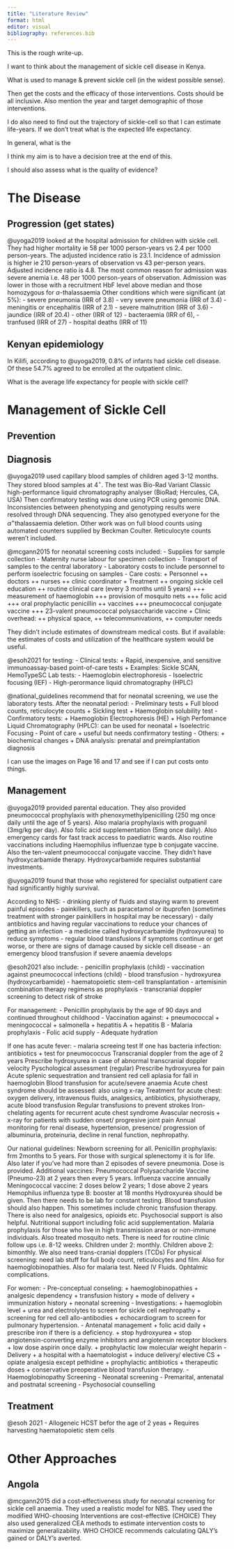 ```yaml
---
title: "Literature Review"
format: html
editor: visual
bibliography: references.bib
---
```


This is the rough write-up.

I want to think about the management of sickle cell disease in Kenya.

What is used to manage & prevent sickle cell (in the widest possible sense).

Then get the costs and the efficacy of those interventions. Costs should be all inclusive. Also mention the year and target demographic of those interventions.

I do also need to find out the trajectory of sickle-cell so that I can estimate life-years. If we don't treat what is the expected life expectancy.

In general, what is the <lost my concentration>

I think my aim is to have a decision tree at the end of this.

I should also assess what is the quality of evidence?

# The Disease

## Progression (get states)

@uyoga2019 looked at the hospital admission for children with sickle cell. They had higher mortality ie 58 per 1000 person-years vs 2.4 per 1000 person-years. The adjusted incidence ratio is 23.1. Incidence of admission is higher ie 210 person-years of observation vs 43 per-person years. Adjusted incidence ratio is 4.8. The most common reason for admission was severe anemia i.e. 48 per 1000 person-years of observation. Admission was lower in those with a recruitment HbF level above median and those homozygous for $\alpha$-thalassaemia Other conditions which were significant (at 5%): - severe pneumonia (IRR of 3.8) - very severe pneumonia (IRR of 3.4) - meningitis or encephalitis (IRR of 2.1) - severe malnutrition (IRR of 3.6) - jaundice (IRR of 20.4) - other (IRR of 12) - bacteraemia (IRR of 6), - tranfused (IRR of 27) - hospital deaths (IRR of 11)

## Kenyan epidemiology

In Kilifi, according to @uyoga2019, 0.8% of infants had sickle cell disease. Of these 54.7% agreed to be enrolled at the outpatient clinic.

What is the average life expectancy for people with sickle cell?

# Management of Sickle Cell

## Prevention

## Diagnosis

@uyoga2019 used capillary blood samples of children aged 3-12 months. They stored blood samples at 4$^{\circ}$. The test was Bio-Rad Variant Classic high-performance liquid chromatography analyser (BioRad; Hercules, CA, USA) Then confirmatory testing was done using PCR using genomic DNA. Inconsistencies between phenotyping and genotyping results were resolved through DNA sequencing. They also genotyped everyone for the $\alpha^+$thalassaemia deletion. Other work was on full blood counts using automated counters supplied by Beckman Coulter. Reticulocyte counts weren't included.

@mcgann2015 for neonatal screening costs included: - Supplies for sample collection - Maternity nurse labour for specimen collection - Transport of samples to the central laboratory - Laboratory costs to include personnel to perform isoelectric focusing on samples - Care costs: + Personnel ++ doctors ++ nurses ++ clinic coordinator + Treatment ++ ongoing sickle cell education ++ routine clinical care (every 3 months until 5 years) +++ measurement of haemoglobin +++ provision of mosquito nets +++ folic acid +++ oral prophylactic penicillin ++ vaccines +++ pneumococcal conjugate vaccine +++ 23-valent pneumococcal polysaccharide vaccine + Clinic overhead: ++ physical space, ++ telecommunivations, ++ computer needs

They didn't include estimates of downstream medical costs. But if available: the estimates of costs and utilization of the healthcare system would be useful.

@esoh2021 for testing: - Clinical tests: + Rapid, inexpensive, and sensitive immunoassay-based point-of-care tests + Examples: Sickle SCAN, HemoTypeSC Lab tests: - Haemoglobin electrophoresis - Isoelectric focusing (IEF) - High-perormance liquid chromatography (HPLC)

@national_guidelines recommend that for neonatal screening, we use the laboratory tests.
After the neonatal period:
- Preliminary tests
+ Full blood counts, reticulocyte counts
+ Sickling test
+ Haemoglobin solubility test
- Confirmatory tests:
+ Haemoglobin Electrophoresis (HE)
+ High Perfomance Liquid Chromatography (HPLC): can be used for neonatal
+ Isoelectric Focusing
- Point of care
+ useful but needs confirmatory testing
- Others:
+ biochemical changes 
+ DNA analysis: prenatal and preimplantation diagnosis

I can use the images on Page 16 and 17 and see if I can put costs onto things.

## Management

@uyoga2019 provided parental education. They also provided pneumococcal prophylaxis with phenoxymethylpenicilling (250 mg once daily until the age of 5 years). Also malaria prophylaxis with proguanil (3mg/kg per day). Also folic acid supplementation (5mg once daily). Also emergency cards for fast track access to paediatric wards. Also routine vaccinations including Haemophilus influenzae type b conjugate vaccine. Also the ten-valent pneumococcal conjugate vaccine. They didn't have hydroxycarbamide therapy. Hydroxycarbamide requires substantial investments.

@uyoga2019 found that those who registered for specialist outpatient care had significantly highly survival.

According to NHS: - drinking plenty of fluids and staying warm to prevent painful episodes - painkillers, such as paracetamol or ibuprofen (sometimes treatment with stronger painkillers in hospital may be necessary) - daily antibiotics and having regular vaccinations to reduce your chances of getting an infection - a medicine called hydroxycarbamide (hydroxyurea) to reduce symptoms - regular blood transfusions if symptoms continue or get worse, or there are signs of damage caused by sickle cell disease - an emergency blood transfusion if severe anaemia develops

@esoh2021 also include: - penicillin prophylaxis (child) - vaccination against pneumococcal infections (child) - blood transfusion - hydroxyurea (hydroxycarbamide) - haematopoietic stem-cell transplantation - artemisinin combination therapy regimens as prophylaxis - transcranial doppler screening to detect risk of stroke

For management: - Penicillin prophylaxis by the age of 90 days and continued throughout childhood - Vaccination against: + pneumococcal + meningococcal + salmonella + hepatitis A + hepatitis B - Malaria prophylaxis - Folic acid supply - Adequate hydration

If one has acute fever: - malaria screeing test If one has bacteria infection: antibiotics + test for pneumococcus Transcranial doppler from the age of 2 years Prescribe hydroxyurea in case of abnormal transcranial doppler velocity Pyschological assessment (regular) Prescribe hydroxyurea for pain Acute splenic sequestration and transient red cell aplasia for fall in haemoglobin Blood transfusion for acute/severe anaemia Acute chest syndrome should be assessed: also using x-ray Treatment for acute chest: oxygen delivery, intravenous fluids, analgesics, antibiotics, physiotherapy, acute blood transfusion Regular transfusions to prevent strokes Iron-chelating agents for recurrent acute chest syndrome Avascular necrosis + x-ray for patients with sudden onset/ progresive joint pain Annual monitoring for renal disease, hypertension, presence/ progression of albuminuria, proteinuria, decline in renal function, nephropathy.

Our national guidelines:
Newborn screening for all.
Penicillin prophylaxis: frm 2months to 5 years. For those with surgical splenectomy it is for life. Also later if you've had more than 2 episodes of severe pneumonia. Dose is provided.
Additional vaccines: Pneumococcal Polysaccharide Vaccine (Pneumo-23) at 2 years then every 5 years.
Influenza vaccine annually
Meningococcal vaccine: 2 doses below 2 years; 1 dose above 2 years
Hemophilus influenza type B: booster at 18 months
Hydroxyurea should be given. Then there needs to be lab for constant testing.
Blood transfusion should also happen. This sometimes include chronic transfusion therapy.
There is also need for analgesics, opioids etc. 
Psychosocial support is also helpful.
Nutritional support including folic acid supplementation.
Malaria prophylaxis for those who live in high transmission areas or non-immune individuals. Also treated mosquito nets.
There is need for routine clinic follow ups i.e. 8-12 weeks. Children under 2: monthly. Children above 2: bimonthly.
We also need trans-cranial dopplers (TCDs)
For physical screening: need lab stuff for full body count, reticulocytes and film. Also for haemoglobinopathies. Also for malaria test.
Need IV Fluids.
Ophtalmic complications.

For women:
- Pre-conceptual conseling:
+ haemoglobinopathies
+ analgesic dependency
+ transfusion history
+ mode of delivery
+ immunization history
+ neonatal screening
- Investigations:
+ haemoglobin level
+ urea and electrolytes to screen for sickle cell nephropathy
+ screening for red cell allo-antibodies
+ echocardiogram to screen for pulmonary hypertension.
- Antenatal management
+ folic acid daily
+ prescribe iron if there is a deficiency.
+ stop hydroxyurea
+ stop angiotensin-converting enzyme inhibitors and angiotensin receptor blockers 
+ low dose aspirin once daily.
+ prophylactic low molecular weight heparin
- Delivery 
+ a hospital with a haematologist
+ induce delivery/ elective CS
+ opiate analgesia except pethidine
+ prophylactic antibiotics
+ therapeutic doses
+ conservative preoperative blood transfusion therapy.
- Haemoglobinopathy Screening
- Neonatal screening
- Premarital, antenatal and postnatal screening
- Psychosocial counselling















































## Treatment

@esoh 2021 - Allogeneic HCST befor the age of 2 yeas + Requires harvesting haematopoietic stem cells

# Other Approaches

## Angola

@mcgann2015 did a cost-effectiveness study for neonatal screening for sickle cell anaemia. They used a realistic model for NBS. They used the modified WHO-choosing Interventions are cost-effective (CHOICE) They also used generalized CEA methods to estimate intervention costs to maximize generalizability. WHO CHOICE recommends calculating QALY's gained or DALY's averted.
